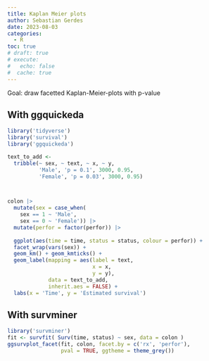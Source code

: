```yaml
---
title: Kaplan Meier plots
author: Sebastian Gerdes
date: 2023-08-03
categories:
  - R
toc: true
# draft: true
# execute: 
#   echo: false
#  cache: true
---
```


Goal: draw facetted Kaplan-Meier-plots with p-value

## With ggquickeda
```r
library('tidyverse')
library('survival')
library('ggquickeda')

text_to_add <- 
  tribble(~ sex, ~ text, ~ x, ~ y, 
          'Male', 'p = 0.1', 3000, 0.95,
          'Female', 'p = 0.03', 3000, 0.95)



colon |> 
  mutate(sex = case_when(
    sex == 1 ~ 'Male',
    sex == 0 ~ 'Female')) |> 
  mutate(perfor = factor(perfor)) |> 
  
  ggplot(aes(time = time, status = status, colour = perfor)) + 
  facet_wrap(vars(sex)) +
  geom_km() + geom_kmticks() + 
  geom_label(mapping = aes(label = text, 
                           x = x, 
                           y = y), 
             data = text_to_add, 
             inherit.aes = FALSE) +
  labs(x = 'Time', y = 'Estimated survival')

```


## With survminer
```r
library('survminer')
fit <- survfit( Surv(time, status) ~ sex, data = colon )
ggsurvplot_facet(fit, colon, facet.by = c('rx', 'perfor'), 
                 pval = TRUE, ggtheme = theme_grey())
```

